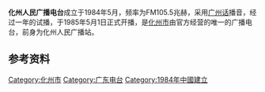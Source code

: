 {{expand|time=2014-02-05T09:15:30+00:00}}
{{unreferenced|time=2014-02-05T09:15:30+00:00}}
{{頻道資訊
| 頻道名稱         = 化州人民廣播電台
| 頻道圖片檔案     = 
| 頻道圖片尺寸     = 
| 頻道圖片名稱     = 
| 所屬國家         = {{CHN}}
| 總部所在         = {{CHN}}[[廣東省|廣東省]][[化州市|化州市]]河西街道宝山路39号
| 播放地區         = {{CHN}}
| 開播日期         = 1985年
| 停播日期         =
| 頻道類別         = 
| 頻道口號         = 
| 擁有者           = [[化州市广播电视局|化州市广播电视局]]
| 前頻道名稱       = 化州人民广播站
| 被取代名稱       = 化州人民廣播電台
| 集團同類頻道     = 
| 重播服務頻道     = 
| 頻道官方網站     = 
|}}

'''化州人民广播电台'''成立于1984年5月，频率为FM105.5兆赫，采用[[广州话|广州话]]播音，经过一年的试播，于1985年5月1日正式开播，是[[化州市|化州市]]由官方经营的唯一的广播电台，前身为化州人民广播站。

==参考资料==
<references/>
[[Category:化州市|Category:化州市]]
[[Category:广东电台|Category:广东电台]]
[[Category:1984年中國建立|Category:1984年中國建立]]